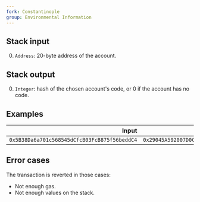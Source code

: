 ```yaml
---
fork: Constantinople
group: Environmental Information
---
```


## Stack input

0. `Address`: 20-byte address of the account.

## Stack output

0. `Integer`: hash of the chosen account's code, or 0 if the account has no code.

## Examples

| Input | Output |
|------:|-------:|
| `0x5B38Da6a701c568545dCfcB03FcB875f56beddC4` | `0x29045A592007D0C246EF02C2223570DA9522D0CF0F73282C79A1BC8F0BB2C238` |

## Error cases

The transaction is reverted in those cases:
- Not enough gas.
- Not enough values on the stack.
